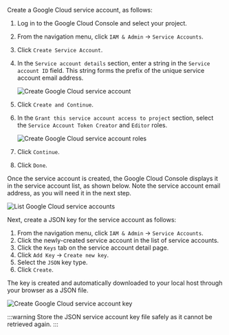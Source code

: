 Create a Google Cloud service account, as follows:

1. Log in to the Google Cloud Console and select your project.
1. From the navigation menu, click `IAM & Admin` -> `Service Accounts`.
1. Click `Create Service Account`.
1. In the `Service account details` section, enter a string in the `Service account ID` field. This string forms the prefix of the unique service account email address.

    ![Create Google Cloud service account](/img/versioned_docs/version-zenith/common/guides/create-gcloud-service-account-id.png)

1. Click `Create and Continue`.
1. In the `Grant this service account access to project` section, select the `Service Account Token Creator` and `Editor` roles.

    ![Create Google Cloud service account roles](/img/versioned_docs/version-zenith/common/guides/create-gcloud-service-account-role.png)

1. Click `Continue`.
1. Click `Done`.

Once the service account is created, the Google Cloud Console displays it in the service account list, as shown below. Note the service account email address, as you will need it in the next step.

![List Google Cloud service accounts](/img/versioned_docs/version-zenith/common/guides/list-gcloud-service-accounts.png)

Next, create a JSON key for the service account as follows:

1. From the navigation menu, click `IAM & Admin` -> `Service Accounts`.
1. Click the newly-created service account in the list of service accounts.
1. Click the `Keys` tab on the service account detail page.
1. Click `Add Key` -> `Create new key`.
1. Select the `JSON` key type.
1. Click `Create`.

The key is created and automatically downloaded to your local host through your browser as a JSON file.

![Create Google Cloud service account key](/img/versioned_docs/version-zenith/common/guides/create-gcloud-service-account-key.png)

:::warning
Store the JSON service account key file safely as it cannot be retrieved again.
:::
